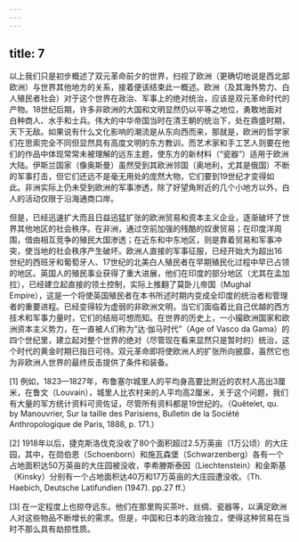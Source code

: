 ```yaml
---
---
---
```

title: 7
---




以上我们只是初步概述了双元革命前夕的世界，扫视了欧洲（更确切地说是西北部欧洲）与世界其他地方的关系，接着便该结束此一概述。欧洲（及其海外势力、白人殖民者社会）对于这个世界在政治、军事上的绝对统治，应该是双元革命时代的产物。18世纪后期，许多非欧洲的大国和文明显然仍以平等之地位，勇敢地面对白种商人、水手和士兵。伟大的中华帝国当时在清王朝的统治下，处在鼎盛时期，天下无敌。如果说有什么文化影响的潮流是从东向西而来，那就是，欧洲的哲学家们在思索完全不同但显然具有高度文明的东方教训，而艺术家和手工艺人则要在他们的作品中体现常常未被理解的远东主题，使东方的新材料（“瓷器”）适用于欧洲大陆。伊斯兰国家（像奥斯曼）虽然受到其欧洲邻国（奥地利，尤其是俄国）不断的军事打击，但它们还远不是毫无用处的庞然大物，它们要到19世纪才变得如此。非洲实际上仍未受到欧洲的军事渗透，除了好望角附近的几个小地方以外，白人的活动仅限于沿海通商口岸。

但是，已经迅速扩大而且日益迅猛扩张的欧洲贸易和资本主义企业，逐渐破坏了世界其他地区的社会秩序。在非洲，通过空前加强的残酷的奴隶贸易；在印度洋周围，借由相互竞争的殖民大国渗透；在近东和中东地区，则是靠着贸易和军事冲突，使当地的社会秩序产生破坏。欧洲人直接的军事征服，已经开始大为超出16世纪的西班牙和葡萄牙人、17世纪的北美白人殖民者在早期殖民化过程中早已占领的地区。英国人的殖民事业获得了重大进展，他们在印度的部分地区（尤其在孟加拉），已经建立起直接的领土控制，实际上推翻了莫卧儿帝国（Mughal Empire），这是一个将使英国殖民者在本书所述时期内变成全印度的统治者和管理者的重要进程。已经变得较为虚弱的非欧洲文明，当它们面临着比自己优越的西方技术和军事力量时，它们的结局可想而知。在世界的历史上，一小撮欧洲国家和欧洲资本主义势力，在一直被人们称为“达·伽马时代”（Age of Vasco da Gama）的四个世纪里，建立起对整个世界的绝对（尽管现在看来显然只是暂时的）统治，这个时代的黄金时期已指日可待。双元革命即将使欧洲人的扩张所向披靡，虽然它也为非欧洲人世界的最终反击提供了条件和装备。


[1] 例如，1823—1827年，布鲁塞尔城里人的平均身高要比附近的农村人高出3厘米，在鲁文（Louvain），城里人比农村来的人平均高2厘米，关于这个问题，我们有大量的军方统计资料可资佐证，尽管所有资料都是19世纪的。（Quêtelet, qu. by Manouvrier, Sur la taille des Parisiens, Bulletin de la Société Anthropologique de Paris, 1888, p. 171.）



[2] 1918年以后，捷克斯洛伐克没收了80个面积超过2.5万英亩（1万公顷）的大庄园，其中，在勋伯恩（Schoenborn）和施瓦森堡（Schwarzenberg）各有一个占地面积达50万英亩的大庄园被没收，李希滕斯泰因（Liechtenstein）和金斯基（Kinsky）分别有一个占地面积达40万和17万英亩的大庄园遭没收。（Th. Haebich, Deutsche Latifundien (1947). pp.27 ff.）



[3] 在一定程度上也掠夺远东。他们在那里购买茶叶、丝绸、瓷器等，以满足欧洲人对这些物品不断增长的需求。但是，中国和日本的政治独立，使得这种贸易在当时不那么具有劫掠性质。